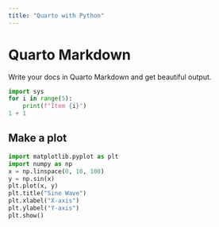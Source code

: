 ```yaml
---
title: "Quarto with Python"
---
```


# Quarto Markdown

Write your docs in Quarto Markdown and get beautiful output.

```python
import sys
for i in range(5):
    print(f"Item {i}")
1 + 1
```

## Make a plot

```python
import matplotlib.pyplot as plt
import numpy as np
x = np.linspace(0, 10, 100)
y = np.sin(x)
plt.plot(x, y)
plt.title("Sine Wave")
plt.xlabel("X-axis")
plt.ylabel("Y-axis")
plt.show()
```

